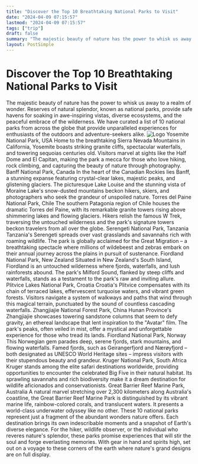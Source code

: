 ```yaml
---
title: "Discover the Top 10 Breathtaking National Parks to Visit"
date: "2024-04-09 07:15:57"
lastmod: "2024-04-09 07:15:57"
tags: ["trip"]
draft: false
summary: "The majestic beauty of nature has the power to whisk us away to a realm of wonder. Reserves of natural splendor, known as national parks, provide safe havens for soaking in awe-inspiring vistas, diverse ecosystems, and the peaceful embrace of the wilderness. We have curated a list of 10 national parks from across the globe that provide unparalleled experiences for enthusiasts of the outdoors and adventure-seekers alike."
layout: PostSimple
---
```

# Discover the Top 10 Breathtaking National Parks to Visit
The majestic beauty of nature has the power to whisk us away to a realm of wonder. Reserves of natural splendor, known as national parks, provide safe havens for soaking in awe-inspiring vistas, diverse ecosystems, and the peaceful embrace of the wilderness. We have curated a list of 10 national parks from across the globe that provide unparalleled experiences for enthusiasts of the outdoors and adventure-seekers alike.
<img alt="Logo" class="lazyImg" data-src="https://cdn.seniorsselection.com/src_image/3bbd187413da210cdda15b164f33d11f.webp" src="/statics/image/loading.webp"/>
Yosemite National Park, USA
Home to the breathtaking Sierra Nevada Mountains in California, Yosemite boasts striking granite cliffs, spectacular waterfalls, and towering sequoias centuries old. Visitors marvel at sights like the Half Dome and El Capitan, making the park a mecca for those who love hiking, rock climbing, and capturing the beauty of nature through photography.
Banff National Park, Canada
In the heart of the Canadian Rockies lies Banff, a stunning expanse featuring crystal-clear lakes, majestic peaks, and glistening glaciers. The picturesque Lake Louise and the stunning vista of Moraine Lake's snow-dusted mountains beckon hikers, skiers, and photographers who seek the grandeur of unspoiled nature.
Torres del Paine National Park, Chile
The southern Patagonia region of Chile houses the dramatic Torres del Paine, with its remarkable granite towers rising above shimmering lakes and flowing glaciers. Hikers relish the famous W Trek, traversing the untouched wilderness and the park's signature towers beckon travelers from all over the globe.
Serengeti National Park, Tanzania
Tanzania's Serengeti spreads over vast grasslands and savannahs rich with roaming wildlife. The park is globally acclaimed for the Great Migration – a breathtaking spectacle where millions of wildebeest and zebras embark on their annual journey across the plains in pursuit of sustenance.
Fiordland National Park, New Zealand
Situated in New Zealand's South Island, Fiordland is an untouched wilderness where fjords, waterfalls, and lush rainforests abound. The park's Milford Sound, flanked by steep cliffs and waterfalls, stands as a testament to the park's raw and inviting allure.
Plitvice Lakes National Park, Croatia
Croatia's Plitvice compensates with its chain of terraced lakes, effervescent turquoise waters, and vibrant green forests. Visitors navigate a system of walkways and paths that wind through this magical terrain, punctuated by the sound of countless cascading waterfalls.
Zhangjiajie National Forest Park, China
Hunan Province's Zhangjiajie showcases towering sandstone columns that seem to defy gravity, an ethereal landscape that lent inspiration to the "Avatar" film. The park's peaks, often veiled in mist, offer a mystical and unforgettable experience for those who tread its lands.
Fiordland National Park, Norway
This Norwegian gem parades deep, serene fjords, stark mountains, and flowing waterfalls. Famed fjords, such as Geirangerfjord and Nærøyfjord – both designated as UNESCO World Heritage sites – impress visitors with their stupendous beauty and grandeur.
Kruger National Park, South Africa
Kruger stands among the elite safari destinations worldwide, providing opportunities to encounter the celebrated Big Five in their natural habitat. Its sprawling savannahs and rich biodiversity make it a dream destination for wildlife aficionados and conservationists.
Great Barrier Reef Marine Park, Australia
A natural marvel stretching over 2,300 kilometers along Australia's coastline, the Great Barrier Reef Marine Park is distinguished by its vibrant marine life, rainbow-colored corals, and translucent waters. It presents a world-class underwater odyssey like no other.
These 10 national parks represent just a fragment of the abundant wonders nature offers. Each destination brings its own indescribable moments and a snapshot of Earth's diverse elegance. For the hiker, wildlife observer, or the individual who reveres nature's splendor, these parks promise experiences that will stir the soul and forge everlasting memories. With gear in hand and spirits high, set out on a voyage to these corners of the earth where nature's grand designs are on full display.
        